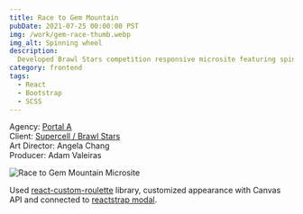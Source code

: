 ```yaml
---
title: Race to Gem Mountain
pubDate: 2021-07-25 00:00:00 PST
img: /work/gem-race-thumb.webp
img_alt: Spinning wheel
description:
  Developed Brawl Stars competition responsive microsite featuring spinning roulette wheel.
category: frontend
tags:
  - React
  - Bootstrap
  - SCSS
---
```


<ExternalLink href="https://gemrace.netlify.app" />

Agency: [Portal A](https://www.portal-a.com)  
Client: [Supercell / Brawl Stars](https://supercell.com/en/games/brawlstars/)  
Art Director: Angela Chang  
Producer: Adam Valeiras

![Race to Gem Mountain Microsite](/work/gem-race.webp)

Used [react-custom-roulette](https://github.com/effectussoftware/react-custom-roulette) library,
customized appearance with Canvas API and connected to
[reactstrap modal](https://reactstrap.github.io/?path=/docs/components-modal--modal).
